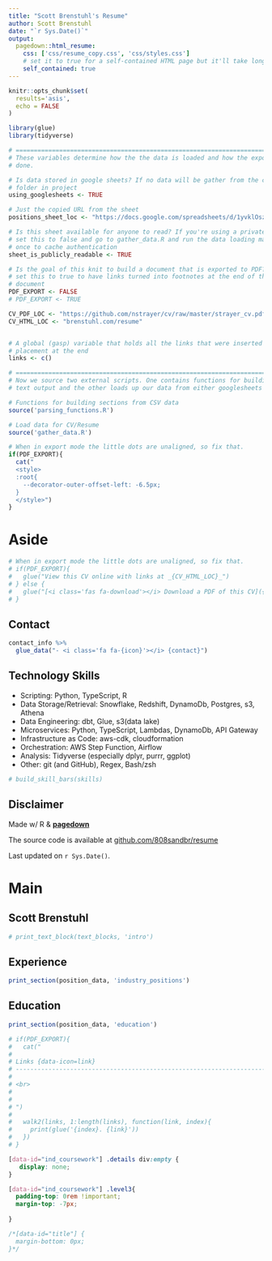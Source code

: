 ```yaml
---
title: "Scott Brenstuhl's Resume"
author: Scott Brenstuhl
date: "`r Sys.Date()`"
output:
  pagedown::html_resume:
    css: ['css/resume_copy.css', 'css/styles.css']
    # set it to true for a self-contained HTML page but it'll take longer to render
    self_contained: true
---
```



```r
knitr::opts_chunk$set(
  results='asis', 
  echo = FALSE
)

library(glue)
library(tidyverse)

# ======================================================================
# These variables determine how the the data is loaded and how the exports are
# done.

# Is data stored in google sheets? If no data will be gather from the csvs/
# folder in project
using_googlesheets <- TRUE

# Just the copied URL from the sheet
positions_sheet_loc <- "https://docs.google.com/spreadsheets/d/1yvklOszz8MbsHS71gl_wW0IJmskR3AKU08dVBjnLakc"

# Is this sheet available for anyone to read? If you're using a private sheet
# set this to false and go to gather_data.R and run the data loading manually
# once to cache authentication
sheet_is_publicly_readable <- TRUE

# Is the goal of this knit to build a document that is exported to PDF? If so
# set this to true to have links turned into footnotes at the end of the
# document
PDF_EXPORT <- FALSE
# PDF_EXPORT <- TRUE

CV_PDF_LOC <- "https://github.com/nstrayer/cv/raw/master/strayer_cv.pdf"
CV_HTML_LOC <- "brenstuhl.com/resume"


# A global (gasp) variable that holds all the links that were inserted for
# placement at the end
links <- c()

# ======================================================================
# Now we source two external scripts. One contains functions for building the
# text output and the other loads up our data from either googlesheets or csvs

# Functions for building sections from CSV data
source('parsing_functions.R') 

# Load data for CV/Resume
source('gather_data.R')
```



```r
# When in export mode the little dots are unaligned, so fix that. 
if(PDF_EXPORT){
  cat("
  <style>
  :root{
    --decorator-outer-offset-left: -6.5px;
  }
  </style>")
}
```


Aside
================================================================================


<!-- ![logo](logo.png){width=100%} -->

```r
# When in export mode the little dots are unaligned, so fix that. 
# if(PDF_EXPORT){
#   glue("View this CV online with links at _{CV_HTML_LOC}_")
# } else {
#   glue("[<i class='fas fa-download'></i> Download a PDF of this CV]({CV_PDF_LOC})")
# }
```

Contact {#contact}
--------------------------------------------------------------------------------

```r
contact_info %>% 
  glue_data("- <i class='fa fa-{icon}'></i> {contact}")
```


Technology Skills {#skills}
--------------------------------------------------------------------------------

- <i class="fas fa-pen-nib"></i> Scripting: Python, TypeScript, R
- <i class="fa fa-database"></i> Data Storage/Retrieval: Snowflake, Redshift, DynamoDb, Postgres, s3, Athena
- <i class="fas fa-wrench"></i> Data Engineering: dbt, Glue, s3(data lake)  
- <i class="fa fa-code"></i> Microservices: Python, TypeScript, Lambdas, DynamoDb, API Gateway
<!-- - <i class="fa-regular fa-gear-code"></i> Infrastructure as Code: aws-cdk, cloudformation -->
- <i class="fas fa-cogs"></i> Infrastructure as Code: aws-cdk, cloudformation
- <i class="fa fa-music"></i> Orchestration: AWS Step Function, Airflow
- <i class="fas fa-chart-bar"></i> Analysis: Tidyverse (especially dplyr, purrr, ggplot)
<!-- - <i class="fas fa-cogs"></i> Machine Learning: Sagemaker, DataBricks, MLFlow -->
- <i class="fas fa-terminal"></i> Other: git (and GitHub), Regex, Bash/zsh


```r
# build_skill_bars(skills)
```

Disclaimer {#disclaimer}
--------------------------------------------------------------------------------

Made w/ R & [**pagedown**](https://github.com/rstudio/pagedown)  

The source code is available at [github.com/808sandbr/resume](https://github.com/808sandbr/resume)

Last updated on `r Sys.Date()`.


Main
================================================================================

Scott Brenstuhl {#title}
--------------------------------------------------------------------------------

```r
# print_text_block(text_blocks, 'intro')
```


Experience {data-icon=laptop}
--------------------------------------------------------------------------------

```r
print_section(position_data, 'industry_positions')
```

Education {data-icon=graduation-cap data-concise=true}
--------------------------------------------------------------------------------

```r
print_section(position_data, 'education')
```



```r
# if(PDF_EXPORT){
#   cat("
#   
# Links {data-icon=link}
# --------------------------------------------------------------------------------
# 
# <br>
# 
# 
# ")
#   
#   walk2(links, 1:length(links), function(link, index){
#     print(glue('{index}. {link}'))
#   })
# }
```

```css
[data-id="ind_coursework"] .details div:empty {
   display: none;
} 

[data-id="ind_coursework"] .level3{
  padding-top: 0rem !important;
  margin-top: -7px;
  
}

/*[data-id="title"] {
  margin-bottom: 0px;
}*/

```
